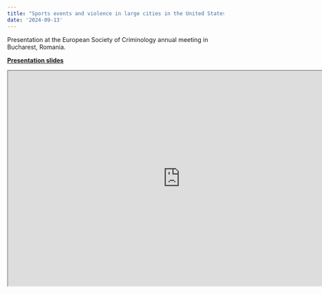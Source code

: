 ```yaml
---
title: "Sports events and violence in large cities in the United States"
date: '2024-09-13'
---
```


Presentation at the European Society of Criminology annual meeting in Bucharest, Romania. 


[**Presentation slides**](https://lesscrime.info/slides/esc-stadia-2024/)

```{=html}
<iframe width="800" height="500" src="https://lesscrime.info/slides/esc-stadia-2024/"></iframe>
```
